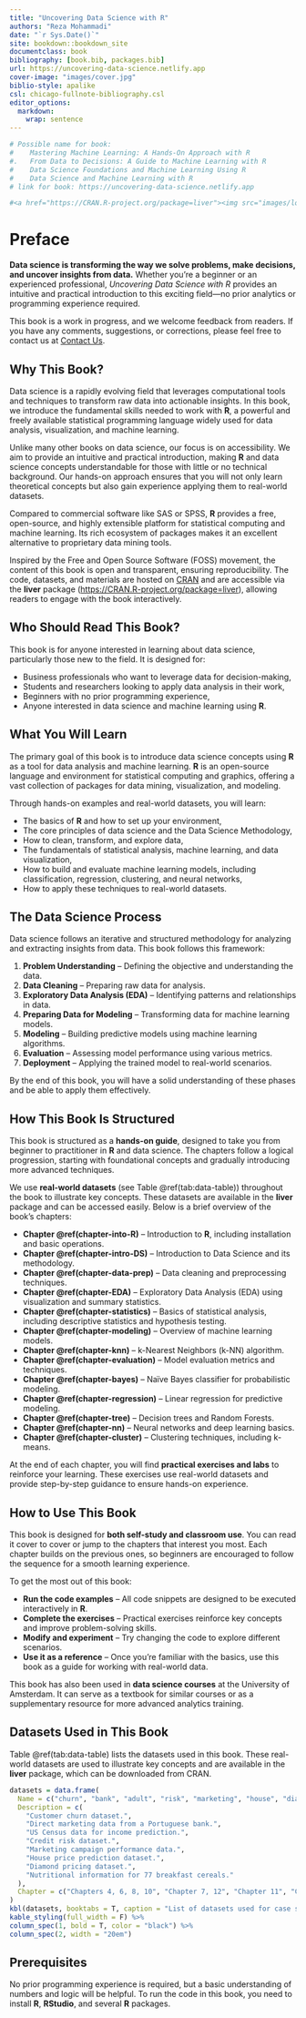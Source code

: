 ```yaml
---
title: "Uncovering Data Science with R"
authors: "Reza Mohammadi"
date: "`r Sys.Date()`"
site: bookdown::bookdown_site
documentclass: book
bibliography: [book.bib, packages.bib]
url: https://uncovering-data-science.netlify.app
cover-image: "images/cover.jpg"
biblio-style: apalike
csl: chicago-fullnote-bibliography.csl
editor_options: 
  markdown: 
    wrap: sentence
---
```


```r
# Possible name for book:
#    Mastering Machine Learning: A Hands-On Approach with R
#.   From Data to Decisions: A Guide to Machine Learning with R
#    Data Science Foundations and Machine Learning Using R
#    Data Science and Machine Learning with R
# link for book: https://uncovering-data-science.netlify.app

#<a href="https://CRAN.R-project.org/package=liver"><img src="images/logo.png" alt="Book cover" width="250" height="250" align="right" style="margin: 0 1em 0 1em"/></a>


```

# Preface {.unnumbered}  

**Data science is transforming the way we solve problems, make decisions, and uncover insights from data.** Whether you're a beginner or an experienced professional, *Uncovering Data Science with R* provides an intuitive and practical introduction to this exciting field—no prior analytics or programming experience required.  

This book is a work in progress, and we welcome feedback from readers. If you have any comments, suggestions, or corrections, please feel free to contact us at [Contact Us](mailto:a.mohammadi@uva.nl).  

## Why This Book? {.unnumbered}  

Data science is a rapidly evolving field that leverages computational tools and techniques to transform raw data into actionable insights. In this book, we introduce the fundamental skills needed to work with **R**, a powerful and freely available statistical programming language widely used for data analysis, visualization, and machine learning.  

Unlike many other books on data science, our focus is on accessibility. We aim to provide an intuitive and practical introduction, making **R** and data science concepts understandable for those with little or no technical background. Our hands-on approach ensures that you will not only learn theoretical concepts but also gain experience applying them to real-world datasets.  

Compared to commercial software like SAS or SPSS, **R** provides a free, open-source, and highly extensible platform for statistical computing and machine learning. Its rich ecosystem of packages makes it an excellent alternative to proprietary data mining tools.  

Inspired by the Free and Open Source Software (FOSS) movement, the content of this book is open and transparent, ensuring reproducibility. The code, datasets, and materials are hosted on [CRAN](https://cran.r-project.org/web/packages/liver/index.html) and are accessible via the **liver** package (<https://CRAN.R-project.org/package=liver>), allowing readers to engage with the book interactively.  

## Who Should Read This Book? {.unnumbered}  

This book is for anyone interested in learning about data science, particularly those new to the field. It is designed for:  

- Business professionals who want to leverage data for decision-making,  
- Students and researchers looking to apply data analysis in their work,  
- Beginners with no prior programming experience,  
- Anyone interested in data science and machine learning using **R**.  

## What You Will Learn {.unnumbered}  

The primary goal of this book is to introduce data science concepts using **R** as a tool for data analysis and machine learning. **R** is an open-source language and environment for statistical computing and graphics, offering a vast collection of packages for data mining, visualization, and modeling.  

Through hands-on examples and real-world datasets, you will learn:  

- The basics of **R** and how to set up your environment,  
- The core principles of data science and the Data Science Methodology,  
- How to clean, transform, and explore data,  
- The fundamentals of statistical analysis, machine learning, and data visualization,  
- How to build and evaluate machine learning models, including classification, regression, clustering, and neural networks,  
- How to apply these techniques to real-world datasets.  

## The Data Science Process {.unnumbered}  

Data science follows an iterative and structured methodology for analyzing and extracting insights from data. This book follows this framework:  

1. **Problem Understanding** – Defining the objective and understanding the data.  
2. **Data Cleaning** – Preparing raw data for analysis.  
3. **Exploratory Data Analysis (EDA)** – Identifying patterns and relationships in data.  
4. **Preparing Data for Modeling** – Transforming data for machine learning models.  
5. **Modeling** – Building predictive models using machine learning algorithms.  
6. **Evaluation** – Assessing model performance using various metrics.  
7. **Deployment** – Applying the trained model to real-world scenarios.  

By the end of this book, you will have a solid understanding of these phases and be able to apply them effectively.  

## How This Book Is Structured {.unnumbered}  

This book is structured as a **hands-on guide**, designed to take you from beginner to practitioner in **R** and data science. The chapters follow a logical progression, starting with foundational concepts and gradually introducing more advanced techniques.  

We use **real-world datasets** (see Table \@ref(tab:data-table)) throughout the book to illustrate key concepts. These datasets are available in the **liver** package and can be accessed easily. Below is a brief overview of the book’s chapters:  

- **Chapter \@ref(chapter-into-R)** – Introduction to **R**, including installation and basic operations.  
- **Chapter \@ref(chapter-intro-DS)** – Introduction to Data Science and its methodology.  
- **Chapter \@ref(chapter-data-prep)** – Data cleaning and preprocessing techniques.  
- **Chapter \@ref(chapter-EDA)** – Exploratory Data Analysis (EDA) using visualization and summary statistics.  
- **Chapter \@ref(chapter-statistics)** – Basics of statistical analysis, including descriptive statistics and hypothesis testing.  
- **Chapter \@ref(chapter-modeling)** – Overview of machine learning models.  
- **Chapter \@ref(chapter-knn)** – k-Nearest Neighbors (k-NN) algorithm.  
- **Chapter \@ref(chapter-evaluation)** – Model evaluation metrics and techniques.  
- **Chapter \@ref(chapter-bayes)** – Naïve Bayes classifier for probabilistic modeling.  
- **Chapter \@ref(chapter-regression)** – Linear regression for predictive modeling.  
- **Chapter \@ref(chapter-tree)** – Decision trees and Random Forests.  
- **Chapter \@ref(chapter-nn)** – Neural networks and deep learning basics.  
- **Chapter \@ref(chapter-cluster)** – Clustering techniques, including k-means.  

At the end of each chapter, you will find **practical exercises and labs** to reinforce your learning. These exercises use real-world datasets and provide step-by-step guidance to ensure hands-on experience.  

## How to Use This Book {.unnumbered}  

This book is designed for **both self-study and classroom use**. You can read it cover to cover or jump to the chapters that interest you most. Each chapter builds on the previous ones, so beginners are encouraged to follow the sequence for a smooth learning experience.  

To get the most out of this book:  

- **Run the code examples** – All code snippets are designed to be executed interactively in **R**.  
- **Complete the exercises** – Practical exercises reinforce key concepts and improve problem-solving skills.  
- **Modify and experiment** – Try changing the code to explore different scenarios.  
- **Use it as a reference** – Once you're familiar with the basics, use this book as a guide for working with real-world data.  

This book has also been used in **data science courses** at the University of Amsterdam. It can serve as a textbook for similar courses or as a supplementary resource for more advanced analytics training.  

## Datasets Used in This Book {.unnumbered}  

Table \@ref(tab:data-table) lists the datasets used in this book. These real-world datasets are used to illustrate key concepts and are available in the **liver** package, which can be downloaded from CRAN.  

```r
datasets = data.frame( 
  Name = c("churn", "bank", "adult", "risk", "marketing", "house", "diamonds", "cereal"),
  Description = c(
    "Customer churn dataset.", 
    "Direct marketing data from a Portuguese bank.", 
    "US Census data for income prediction.", 
    "Credit risk dataset.", 
    "Marketing campaign performance data.", 
    "House price prediction dataset.", 
    "Diamond pricing dataset.", 
    "Nutritional information for 77 breakfast cereals."
  ),
  Chapter = c("Chapters 4, 6, 8, 10", "Chapter 7, 12", "Chapter 11", "Chapter 9", "Chapter 10", "Chapter 10", "Chapter 3", "Chapter 13")
)
kbl(datasets, booktabs = T, caption = "List of datasets used for case studies in different chapters. Available in the R package liver.") %>%
kable_styling(full_width = F) %>%
column_spec(1, bold = T, color = "black") %>%
column_spec(2, width = "20em")
```

## Prerequisites {.unnumbered}  

No prior programming experience is required, but a basic understanding of numbers and logic will be helpful. To run the code in this book, you need to install **R**, **RStudio**, and several **R** packages.  






